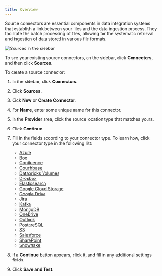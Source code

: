 ```yaml
---
title: Overview
---
```



<FirstTimeUISourceConnector />

Source connectors are essential components in data integration systems that establish a link between your files and the data ingestion process. They facilitate the batch processing of files, allowing for the systematic retrieval and ingestion of data stored in various file formats.

![Sources in the sidebar](/img/ui/Sources-Sidebar.png)

To see your existing source connectors, on the sidebar, click **Connectors**, and then click **Sources**.

To create a source connector:

1. In the sidebar, click **Connectors**.
2. Click **Sources**.
3. Cick **New** or **Create Connector**.
4. For **Name**, enter some unique name for this connector.
5. In the **Provider** area, click the source location type that matches yours.
6. Click **Continue**.
7. Fill in the fields according to your connector type. To learn how, click your connector type in the following list:

   - [Azure](/ui/sources/azure-blob-storage)
   - [Box](/ui/sources/box)
   - [Confluence](/ui/sources/confluence)
   - [Couchbase](/ui/sources/couchbase)
   - [Databricks Volumes](/ui/sources/databricks-volumes)
   - [Dropbox](/ui/sources/dropbox)
   - [Elasticsearch](/ui/sources/elasticsearch)
   - [Google Cloud Storage](/ui/sources/google-cloud)
   - [Google Drive](/ui/sources/google-drive)
   - [Jira](/ui/sources/jira)
   - [Kafka](/ui/sources/kafka)
   - [MongoDB](/ui/sources/mongodb)
   - [OneDrive](/ui/sources/onedrive)
   - [Outlook](/ui/sources/outlook)
   - [PostgreSQL](/ui/sources/postgresql)
   - [S3](/ui/sources/s3)
   - [Salesforce](/ui/sources/salesforce)
   - [SharePoint](/ui/sources/sharepoint)
   - [Snowflake](/ui/sources/snowflake)
        
8. If a **Continue** button appears, click it, and fill in any additional settings fields.
9. Click **Save and Test**. 
